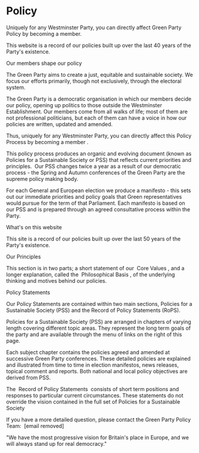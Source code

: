 # Policy

Uniquely for any Westminster Party, you can directly affect
Green Party
Policy by becoming a member.

This website is a record of our policies built up over the last 40 years of the Party's existence.

Our members shape our policy

The Green Party aims to create a just, equitable and sustainable society. We focus our efforts primarily, though not exclusively, through the electoral system.

The Green Party is a democratic organisation in which our members decide our policy, opening up politics to those outside the Westminster Establishment. Our members come from all walks of life; most of them are not professional politicians, but each of them can have a voice in how our policies are written, updated and amended.

Thus, uniquely for any Westminster Party, you can directly affect this Policy Process
by becoming a member
.

This policy process produces an organic and evolving document (known as Policies for a Sustainable Society or PSS) that reflects current priorities and principles.  Our PSS changes twice a year as a result of our democratic process - the Spring and Autumn conferences of the Green Party are the supreme policy making body.

For each General and European election we produce a manifesto - this sets out our immediate priorities and policy goals that Green representatives would pursue for the term of that Parliament. Each manifesto is based on our PSS and is prepared through an agreed consultative process within the Party.

What's on this website

This site is a record of our policies built up over the last 50 years of the Party's existence.

Our Principles

This section is in two parts; a short statement of our 
Core Values
, and a longer explanation, called the 
Philosophical Basis
, of the underlying thinking and motives behind our policies.

Policy Statements

Our Policy Statements are contained within two main sections, Policies for a Sustainable Society (PSS) and the Record of Policy Statements (RoPS).

Policies for a Sustainable Society (PSS) are arranged in chapters of varying length covering different topic areas. They represent the long term goals of the party and are available through the menu of links on the right of this page.

Each subject chapter contains the policies agreed and amended at successive Green Party conferences. These detailed policies are explained and illustrated from time to time in election manifestos, news releases, topical comment and reports. Both national and local policy objectives are derived from PSS.

The 
Record of Policy Statements
 consists of short term positions and responses to particular current circumstances. These statements do not override the vision contained in the full set of Policies for a Sustainable Society

If you have a more detailed question, please contact the Green Party Policy Team: 
[email removed]

"We have the most progressive vision for Britain's place in Europe, and we will always stand up for real democracy."
